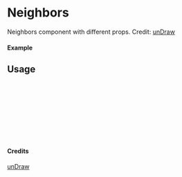 
<Meta of={Neighbors} title="unDraw/Neighbors" />

# Neighbors

Neighbors component with different props.
Credit: [unDraw](https://undraw.co/illustrations)

#### Example

<Canvas of={Neighbors.Primary} />

## Usage

```ts
import { Neighbors } from "yadl-ui";

const Example = () => {
  return (
      <Neighbors />
  );
};

export default Example;
```

#### Credits
[unDraw](https://undraw.co/illustrations)
